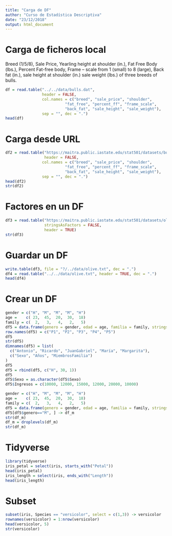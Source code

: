 ```yaml
---
title: "Carga de DF"
author: "Curso de Estadística Descriptiva"
date: "23/12/2018"
output: html_document
---
```


# Carga de ficheros local

Breed (1/5/8), 
Sale Price, 
Yearling height at shoulder (in.), 
Fat Free Body (lbs.), 
Percent Fat-free body, 
Frame -- scale from 1 (small) to 8 (large), 
Back fat (in.), 
sale height at shoulder (in.) 
sale weight (lbs.) of three breeds of bulls.

```r
df = read.table("../../data/bulls.dat",
                header = FALSE, 
                col.names = c("breed", "sale_price", "shoulder",
                          "fat_free", "percent_ff", "frame_scale",
                          "back_fat", "sale_height", "sale_weight"),
                sep = "", dec = ".")
head(df)
```


# Carga desde URL

```r
df2 = read.table("https://maitra.public.iastate.edu/stat501/datasets/bulls.dat",
                 header = FALSE, 
                col.names = c("breed", "sale_price", "shoulder",
                          "fat_free", "percent_ff", "frame_scale",
                          "back_fat", "sale_height", "sale_weight"),
                sep = "", dec = ".")
head(df2)
str(df2)
```


# Factores en un DF

```r
df3 = read.table("https://maitra.public.iastate.edu/stat501/datasets/olive.dat",
                 stringsAsFactors = FALSE,
                 header = TRUE)
str(df3)
```

# Guardar un DF

```r
write.table(df3, file = "?/../data/olive.txt", dec = ".")
df4 = read.table("../../data/olive.txt", header = TRUE, dec = ".")
head(df4)
```


# Crear un DF

```r
gender = c("H", "M", "M", "M", "H")
age =    c( 23,  45,  20,  30,  18)
family = c(  2,   3,   4,   2,   5)
df5 = data.frame(genero = gender, edad = age, familia = family, stringsAsFactors = TRUE)
row.names(df5) = c("P1", "P2", "P3", "P4", "P5")
df5
str(df5)
dimnames(df5) = list(
  c("Antonio", "Ricardo", "JuanGabriel", "María", "Margarita"),
  c("Sexo", "Años", "MiembrosFamilia")
)
df5
df5 = rbind(df5, c("H", 30, 1))
df5
df5$Sexo = as.character(df5$Sexo)
df5$Ingresos = c(10000, 12000, 15000, 12000, 20000, 10000)
```


```r
gender = c("H", "M", "M", "M", "H")
age =    c( 23,  45,  20,  30,  18)
family = c(  2,   3,   4,   2,   5)
df5 = data.frame(genero = gender, edad = age, familia = family, stringsAsFactors = TRUE)
df5[df5$genero=="M", ] -> df_m
str(df_m)
df_m = droplevels(df_m)
str(df_m)
```

# Tidyverse
```r
library(tidyverse)
iris_petal = select(iris, starts_with("Petal"))
head(iris_petal)
iris_length = select(iris, ends_with("Length"))
head(iris_length)
```

# Subset
```r
subset(iris, Species == "versicolor", select = c(1,3)) -> versicolor
rownames(versicolor) = 1:nrow(versicolor)
head(versicolor, 5)
str(versicolor)
```

